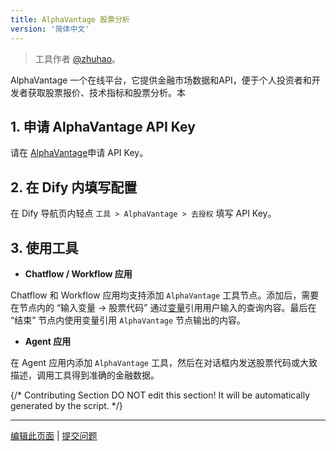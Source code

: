 ```yaml
---
title: AlphaVantage 股票分析
version: '简体中文'
---
```


> 工具作者 [@zhuhao](https://github.com/hwzhuhao)。

AlphaVantage 一个在线平台，它提供金融市场数据和API，便于个人投资者和开发者获取股票报价、技术指标和股票分析。本

## 1. 申请 AlphaVantage API Key

请在 [AlphaVantage](https://www.alphavantage.co/support/#api-key)申请 API Key。

## 2. 在 Dify 内填写配置

在 Dify 导航页内轻点 `工具 > AlphaVantage > 去授权` 填写 API Key。

## 3. 使用工具

- **Chatflow / Workflow 应用**

Chatflow 和 Workflow 应用均支持添加 `AlphaVantage` 工具节点。添加后，需要在节点内的 “输入变量 → 股票代码” 通过[变量](/zh-hans/user-guide/build-app/flow-app/variables)引用用户输入的查询内容。最后在 “结束” 节点内使用变量引用 `AlphaVantage` 节点输出的内容。

- **Agent 应用**

在 Agent 应用内添加 `AlphaVantage` 工具，然后在对话框内发送股票代码或大致描述，调用工具得到准确的金融数据。

{/*
Contributing Section
DO NOT edit this section!
It will be automatically generated by the script.
*/}

---

[编辑此页面](https://github.com/langgenius/dify-docs/edit/main/zh-hans/guides/tools/community/alphavantage.mdx) | [提交问题](https://github.com/langgenius/dify-docs/issues/new?title=文档问题%3A%20vant&body=%23%23%20问题描述%0A%3C%21--%20请简要描述您发现的问题%20--%3E%0A%0A%23%23%20页面链接%0Ahttps%3A%2F%2Fgithub.com%2Flanggenius%2Fdify-docs%2Fblob%2Fmain%2Fzh-hans/guides/tools/community%2Falphavantage.mdx%0A%0A%23%23%20建议修改%0A%3C%21--%20如果有具体的修改建议，请在此说明%20--%3E%0A%0A%3C%21--%20感谢您对文档质量的关注！%20--%3E)

